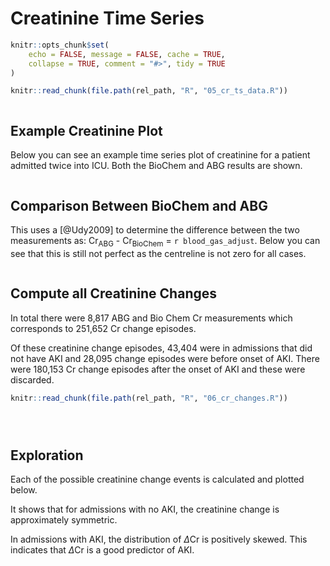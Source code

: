 # Creatinine Time Series

```r
knitr::opts_chunk$set(
    echo = FALSE, message = FALSE, cache = TRUE,
    collapse = TRUE, comment = "#>", tidy = TRUE
)
```

```r
knitr::read_chunk(file.path(rel_path, "R", "05_cr_ts_data.R"))
```

```r
```

## Example Creatinine Plot

Below you can see an example time series plot of creatinine for a patient admitted twice into ICU. Both the BioChem and ABG results are shown.

```r
```

## Comparison Between BioChem and ABG

This uses a [@Udy2009] to determine the difference between the two measurements as:
Cr<sub>ABG</sub> - Cr<sub>BioChem</sub> = `r blood_gas_adjust`.
Below you can see that this is still not perfect as the centreline is not zero for
all cases.

```r
```

## Compute all Creatinine Changes

In total there were 8,817 ABG and Bio Chem Cr measurements which corresponds to 251,652 Cr change episodes.

Of these creatinine change episodes, 43,404 were in admissions that did not have AKI and 28,095 change episodes were before onset of AKI.
There were 180,153 Cr change episodes after the onset of AKI and these were discarded.

```r
knitr::read_chunk(file.path(rel_path, "R", "06_cr_changes.R"))
```

```r
```

```r
```

```r
```

<!--- Insert image to show the creatinine changes and nomenclature -->

## Exploration

Each of the possible creatinine change events is calculated and plotted below.

It shows that for admissions with no AKI, the creatinine change is approximately symmetric.

In admissions with AKI, the distribution of $\Delta\text{Cr}$ is positively skewed. This indicates that $\Delta\text{Cr}$ is a good predictor of AKI.

<!-- Add some additional words -->

```r
```
